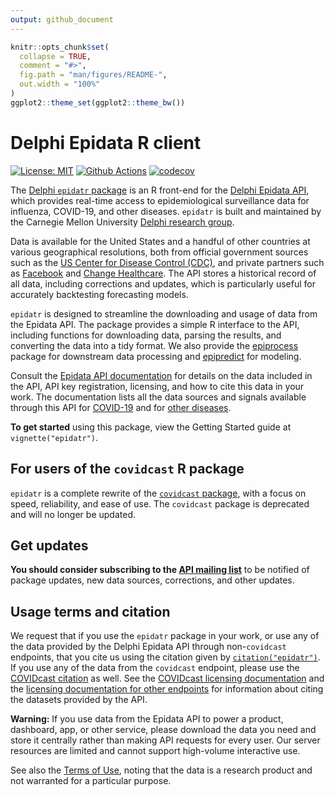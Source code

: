 ```yaml
---
output: github_document
---
```


<!-- README.md is generated from README.Rmd. Please edit that file -->

```r
knitr::opts_chunk$set(
  collapse = TRUE,
  comment = "#>",
  fig.path = "man/figures/README-",
  out.width = "100%"
)
ggplot2::theme_set(ggplot2::theme_bw())
```

# Delphi Epidata R client

<!-- badges: start -->
[![License: MIT][mit-image]][mit-url] [![Github Actions][github-actions-image]][github-actions-url]
[![codecov](https://codecov.io/gh/dsweber2/epidatr/branch/dev/graph/badge.svg?token=jVHL9eHZNZ)](https://app.codecov.io/gh/dsweber2/epidatr)
<!-- badges: end -->

The [Delphi `epidatr` package](https://cmu-delphi.github.io/epidatr/) is an R front-end for the [Delphi Epidata API](https://cmu-delphi.github.io/delphi-epidata/), which provides real-time access to epidemiological surveillance data for influenza, COVID-19, and other diseases. `epidatr` is built and maintained by the Carnegie Mellon University [Delphi research group](https://delphi.cmu.edu/).

Data is available for the United States and a handful of other countries at various geographical resolutions, both from official government sources such as the [US Center for Disease Control (CDC)](https://www.cdc.gov/datastatistics/index.html), and private partners such as [Facebook](https://delphi.cmu.edu/blog/2020/08/26/covid-19-symptom-surveys-through-facebook/) and [Change Healthcare](https://www.changehealthcare.com/). The API stores a historical record of all data, including corrections and updates, which is particularly useful for accurately backtesting forecasting models.

`epidatr` is designed to streamline the downloading and usage of data from the Epidata API. The package provides a simple R interface to the API, including functions for downloading data, parsing the results, and converting the data into a tidy format. We also provide the [epiprocess](https://github.com/cmu-delphi/epiprocess) package for downstream data processing and [epipredict](https://github.com/cmu-delphi/epipredict) for modeling.

Consult the [Epidata API documentation](https://cmu-delphi.github.io/delphi-epidata/) for details on the data included in the API, API key registration, licensing, and how to cite this data in your work. The documentation lists all the data sources and signals available through this API for [COVID-19](https://cmu-delphi.github.io/delphi-epidata/api/covidcast_signals.html) and for [other diseases](https://cmu-delphi.github.io/delphi-epidata/api/README.html#source-specific-parameters).

**To get started** using this package, view the Getting Started guide at `vignette("epidatr")`.

## For users of the `covidcast` R package

`epidatr` is a complete rewrite of the [`covidcast` package](https://cmu-delphi.github.io/covidcast/covidcastR/), with a focus on speed, reliability, and ease of use. The `covidcast` package is deprecated and will no longer be updated.

## Get updates

**You should consider subscribing to the [API mailing list](https://lists.andrew.cmu.edu/mailman/listinfo/delphi-covidcast-api)** to be notified of package updates, new data sources, corrections, and other updates.

## Usage terms and citation

We request that if you use the `epidatr` package in your work, or use any of the data provided by the Delphi Epidata API through non-`covidcast` endpoints, that you cite us using the citation given by [`citation("epidatr")`](https://cmu-delphi.github.io/epidatr/dev/authors.html#citation). If you use any of the data from the `covidcast` endpoint, please use the [COVIDcast citation](https://cmu-delphi.github.io/covidcast/covidcastR/authors.html#citation) as well. See the [COVIDcast licensing documentation](https://cmu-delphi.github.io/delphi-epidata/api/covidcast_licensing.html) and the [licensing documentation for other endpoints](https://cmu-delphi.github.io/delphi-epidata/api/README.html#data-licensing) for information about citing the datasets provided by the API.

**Warning:** If you use data from the Epidata API to power a product, dashboard, app, or other service, please download the data you need and store it centrally rather than making API requests for every user. Our server resources are limited and cannot support high-volume interactive use.

See also the [Terms of Use](https://delphi.cmu.edu/covidcast/terms-of-use/), noting that the data is a research product and not warranted for a particular purpose.


[mit-image]: https://img.shields.io/badge/License-MIT-yellow.svg
[mit-url]: https://opensource.org/license/mit/
[github-actions-image]: https://github.com/cmu-delphi/epidatr/workflows/ci/badge.svg
[github-actions-url]: https://github.com/cmu-delphi/epidatr/actions
